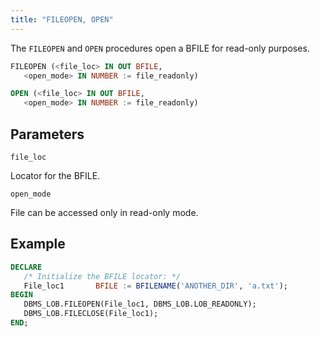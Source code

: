 ```yaml
---
title: "FILEOPEN, OPEN"
---
```


The `FILEOPEN` and `OPEN` procedures open a BFILE for read-only purposes. 

```sql
FILEOPEN (<file_loc> IN OUT BFILE, 
   <open_mode> IN NUMBER := file_readonly)

OPEN (<file_loc> IN OUT BFILE, 
   <open_mode> IN NUMBER := file_readonly)
```

## Parameters

`file_loc`

Locator for the BFILE.

`open_mode`

File can be accessed only in read-only mode.

## Example

``` sql
DECLARE
   /* Initialize the BFILE locator: */
   File_loc1       BFILE := BFILENAME('ANOTHER_DIR', 'a.txt');
BEGIN
   DBMS_LOB.FILEOPEN(File_loc1, DBMS_LOB.LOB_READONLY);
   DBMS_LOB.FILECLOSE(File_loc1);
END; 
```